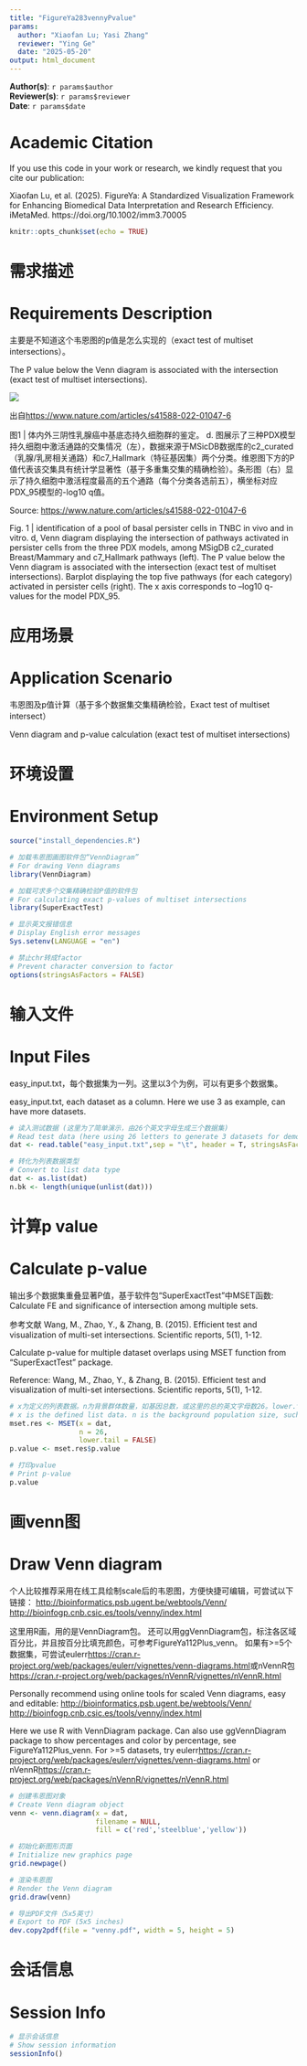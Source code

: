 ```yaml
---
title: "FigureYa283vennyPvalue"
params:
  author: "Xiaofan Lu; Yasi Zhang"  
  reviewer: "Ying Ge"
  date: "2025-05-20"
output: html_document
---
```


**Author(s)**: `r params$author`  
**Reviewer(s)**: `r params$reviewer`  
**Date**: `r params$date` 

# Academic Citation
If you use this code in your work or research, we kindly request that you cite our publication:

Xiaofan Lu, et al. (2025). FigureYa: A Standardized Visualization Framework for Enhancing Biomedical Data Interpretation and Research Efficiency. iMetaMed. https://doi.org/10.1002/imm3.70005

```r
knitr::opts_chunk$set(echo = TRUE)
```

# 需求描述
# Requirements Description

主要是不知道这个韦恩图的p值是怎么实现的（exact test of multiset intersections）。

The P value below the Venn diagram is associated with the intersection (exact test of multiset intersections).

![](example.png)

出自<https://www.nature.com/articles/s41588-022-01047-6>

图1 | 体内外三阴性乳腺癌中基底态持久细胞群的鉴定。
d. 图展示了三种PDX模型持久细胞中激活通路的交集情况（左），数据来源于MSicDB数据库的c2_curated（乳腺/乳房相关通路）和c7_Hallmark（特征基因集）两个分类。维恩图下方的P值代表该交集具有统计学显著性（基于多重集交集的精确检验）。条形图（右）显示了持久细胞中激活程度最高的五个通路（每个分类各选前五），横坐标对应PDX_95模型的-log10 q值。

Source: <https://www.nature.com/articles/s41588-022-01047-6>

Fig. 1 | identification of a pool of basal persister cells in TNBC in vivo and in vitro.
d, Venn diagram displaying the intersection of pathways activated
in persister cells from the three PDX models, among MSigDB c2_curated Breast/Mammary and c7_Hallmark pathways (left). The P value below the
Venn diagram is associated with the intersection (exact test of multiset intersections). Barplot displaying the top five pathways (for each category) activated in persister cells (right). The x axis corresponds to –log10 q-values for the model PDX_95. 

# 应用场景
# Application Scenario

韦恩图及p值计算（基于多个数据集交集精确检验，Exact test of multiset intersect）

Venn diagram and p-value calculation (exact test of multiset intersections)

# 环境设置
# Environment Setup

```r
source("install_dependencies.R")

# 加载韦恩图画图软件包“VennDiagram”
# For drawing Venn diagrams
library(VennDiagram)

# 加载可求多个交集精确检验P值的软件包
# For calculating exact p-values of multiset intersections
library(SuperExactTest) 

# 显示英文报错信息
# Display English error messages
Sys.setenv(LANGUAGE = "en") 

# 禁止chr转成factor
# Prevent character conversion to factor
options(stringsAsFactors = FALSE) 
```

# 输入文件
# Input Files

easy_input.txt，每个数据集为一列。这里以3个为例，可以有更多个数据集。

easy_input.txt, each dataset as a column. Here we use 3 as example, can have more datasets.

```r
# 读入测试数据 (这里为了简单演示，由26个英文字母生成三个数据集)
# Read test data (here using 26 letters to generate 3 datasets for demonstration)
dat <- read.table("easy_input.txt",sep = "\t", header = T, stringsAsFactors = F,check.names = F) 

# 转化为列表数据类型
# Convert to list data type
dat <- as.list(dat) 
n.bk <- length(unique(unlist(dat)))
```

# 计算p value
# Calculate p-value

输出多个数据集重叠显著P值，基于软件包“SuperExactTest”中MSET函数: Calculate FE and significance of intersection among multiple sets.

参考文献 Wang, M., Zhao, Y., & Zhang, B. (2015). Efficient test and visualization of multi-set intersections. Scientific reports, 5(1), 1-12.

Calculate p-value for multiple dataset overlaps using MSET function from "SuperExactTest" package.

Reference: Wang, M., Zhao, Y., & Zhang, B. (2015). Efficient test and visualization of multi-set intersections. Scientific reports, 5(1), 1-12.

```r
# x为定义的列表数据。n为背景群体数量，如基因总数，或这里的总的英文字母数26。lower.tail=FALSE表示计算上侧拖尾P值(统计量大于一个观察到的值概率)，即这里要计算的多个数据集重叠显著P值。
# x is the defined list data. n is the background population size, such as total number of genes, or here the total number of English letters (26). lower.tail=FALSE means calculating the upper tail p-value (probability that the statistic is greater than an observed value), which is the significant overlap p-value we want to calculate for multiple datasets.
mset.res <- MSET(x = dat, 
                 n = 26, 
                 lower.tail = FALSE) 
p.value <- mset.res$p.value

# 打印pvalue
# Print p-value
p.value
```

# 画venn图
# Draw Venn diagram

个人比较推荐采用在线工具绘制scale后的韦恩图，方便快捷可编辑，可尝试以下链接：
<http://bioinformatics.psb.ugent.be/webtools/Venn/>
<http://bioinfogp.cnb.csic.es/tools/venny/index.html>

这里用R画，用的是VennDiagram包。
还可以用ggVennDiagram包，标注各区域百分比，并且按百分比填充颜色，可参考FigureYa112Plus_venn。
如果有>=5个数据集，可尝试eulerr<https://cran.r-project.org/web/packages/eulerr/vignettes/venn-diagrams.html>或nVennR包<https://cran.r-project.org/web/packages/nVennR/vignettes/nVennR.html>

Personally recommend using online tools for scaled Venn diagrams, easy and editable:
<http://bioinformatics.psb.ugent.be/webtools/Venn/>
<http://bioinfogp.cnb.csic.es/tools/venny/index.html>

Here we use R with VennDiagram package. 
Can also use ggVennDiagram package to show percentages and color by percentage, see FigureYa112Plus_venn.
For >=5 datasets, try eulerr<https://cran.r-project.org/web/packages/eulerr/vignettes/venn-diagrams.html> or nVennR<https://cran.r-project.org/web/packages/nVennR/vignettes/nVennR.html>

```r
# 创建韦恩图对象
# Create Venn diagram object 
venn <- venn.diagram(x = dat, 
                     filename = NULL, 
                     fill = c('red','steelblue','yellow'))

# 初始化新图形页面
# Initialize new graphics page 
grid.newpage()

# 渲染韦恩图
# Render the Venn diagram  
grid.draw(venn)

# 导出PDF文件（5x5英寸）
# Export to PDF (5x5 inches) 
dev.copy2pdf(file = "venny.pdf", width = 5, height = 5)
```

# 会话信息
# Session Info

```r
# 显示会话信息
# Show session information
sessionInfo()
```
